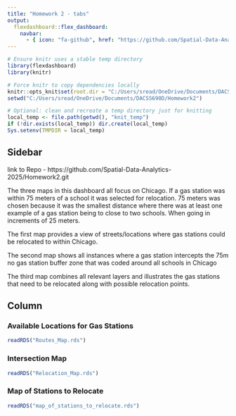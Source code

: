 ```yaml
---
title: "Homework 2 - tabs"
output:
  flexdashboard::flex_dashboard:
    navbar:
      - { icon: "fa-github", href: "https://github.com/Spatial-Data-Analytics-2025/Homework2", align: right }
---
```



```r
# Ensure knitr uses a stable temp directory
library(flexdashboard)
library(knitr)

# Force knitr to copy dependencies locally
knitr::opts_knit$set(root.dir = "C:/Users/sread/OneDrive/Documents/DACSS690D/Homework2")
setwd("C:/Users/sread/OneDrive/Documents/DACSS690D/Homework2")

# Optional: clean and recreate a temp directory just for knitting
local_temp <- file.path(getwd(), "knit_temp")
if (!dir.exists(local_temp)) dir.create(local_temp)
Sys.setenv(TMPDIR = local_temp)
```

## Sidebar {.sidebar}



link to Repo - https://github.com/Spatial-Data-Analytics-2025/Homework2.git

The three maps in this dashboard all focus on Chicago. If a gas station was within 75
meters of a school it was selected for relocation. 75 meters was chosen because it was the smallest distance where there was at least one example of a gas station being to close to two schools. When going in increments of 25 meters.

The first map provides a view of streets/locations where gas stations could be relocated to within Chicago.

The second map shows all instances where a gas station intercepts the 75m no gas station buffer zone that was coded around all schools in Chicago

The third map combines all relevant layers and illustrates the gas stations that need to be relocated along with possible relocation points.


## Column {.tabset .tabset-fade}


### Available Locations for Gas Stations

```r
readRDS("Routes_Map.rds")
```


### Intersection Map

```r
readRDS("Relocation_Map.rds")
```

### Map of Stations to Relocate

```r
readRDS("map_of_stations_to_relocate.rds")
```



